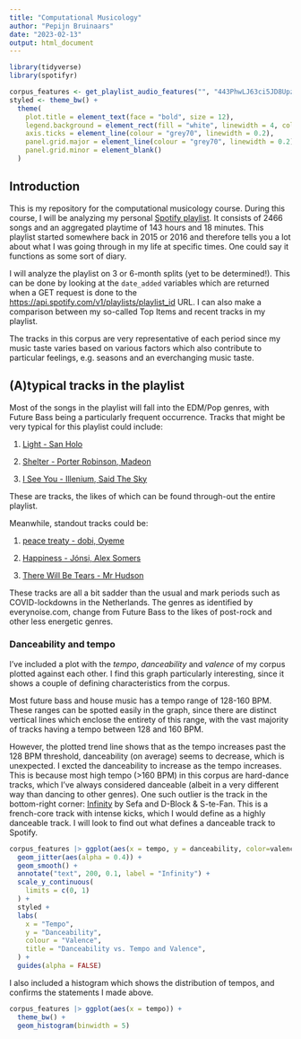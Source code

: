 ```yaml
---
title: "Computational Musicology"
author: "Pepijn Bruinaars"
date: "2023-02-13"
output: html_document
---
```


```r
library(tidyverse)
library(spotifyr)

corpus_features <- get_playlist_audio_features("", "443PhwLJ63ci5JD8UpzNGf")
styled <- theme_bw() + 
  theme(
    plot.title = element_text(face = "bold", size = 12),
    legend.background = element_rect(fill = "white", linewidth = 4, colour = "white"),
    axis.ticks = element_line(colour = "grey70", linewidth = 0.2),
    panel.grid.major = element_line(colour = "grey70", linewidth = 0.2),
    panel.grid.minor = element_blank()
  )
```

## Introduction

This is my repository for the computational musicology course. During this course, I will be analyzing my personal [Spotify playlist](https://open.spotify.com/playlist/443PhwLJ63ci5JD8UpzNGf?si=373978fd923d44d5). It consists of 2466 songs and an aggregated playtime of 143 hours and 18 minutes. This playlist started somewhere back in 2015 or 2016 and therefore tells you a lot about what I was going through in my life at specific times. One could say it functions as some sort of diary.

I will analyze the playlist on 3 or 6-month splits (yet to be determined!). This can be done by looking at the `date_added` variables which are returned when a GET request is done to the <https://api.spotify.com/v1/playlists/playlist_id> URL. I can also make a comparison between my so-called Top Items and recent tracks in my playlist.

The tracks in this corpus are very representative of each period since my music taste varies based on various factors which also contribute to particular feelings, e.g. seasons and an everchanging music taste.

## (A)typical tracks in the playlist

Most of the songs in the playlist will fall into the EDM/Pop genres, with Future Bass being a particularly frequent occurrence. Tracks that might be very typical for this playlist could include:

1.  [Light - San Holo](https://open.spotify.com/track/74Ru27B7Jx8mBt5MGvGLLv?si=930bed36366a4aab)

2.  [Shelter - Porter Robinson, Madeon](https://open.spotify.com/track/2CgOd0Lj5MuvOqzqdaAXtS?si=f4e921fc2da242e5)

3.  [I See You - Illenium, Said The Sky](https://open.spotify.com/track/5zRljvpgY1elGsc18Qp3tC?si=f1dcbe32b64a41c2)

These are tracks, the likes of which can be found through-out the entire playlist.

Meanwhile, standout tracks could be:

1.  [peace treaty - dobi, Oyeme](https://open.spotify.com/track/4MGgwugitqH7Zx8fBVrqip?si=49ae7ed8021943a6)

2.  [Happiness - Jónsi, Alex Somers](https://open.spotify.com/track/56izuMFp1xj6IGXOh5efiY?si=342e0143e98f472f)

3.  [There Will Be Tears - Mr Hudson](https://open.spotify.com/track/1cSITnw1sufeq4hEFX1q2N?si=806763d6dfe644dd)

These tracks are all a bit sadder than the usual and mark periods such as COVID-lockdowns in the Netherlands. The genres as identified by everynoise.com, change from Future Bass to the likes of post-rock and other less energetic genres.

### Danceability and tempo

I've included a plot with the *tempo*, *danceability* and *valence* of my corpus plotted against each other. I find this graph particularly interesting, since it shows a couple of defining characteristics from the corpus.

Most future bass and house music has a tempo range of 128-160 BPM. These ranges can be spotted easily in the graph, since there are distinct vertical lines which enclose the entirety of this range, with the vast majority of tracks having a tempo between 128 and 160 BPM.

However, the plotted trend line shows that as the tempo increases past the 128 BPM threshold, danceability (on average) seems to decrease, which is unexpected. I excted the danceability to increase as the tempo increases. This is because most high tempo (\>160 BPM) in this corpus are hard-dance tracks, which I've always considered danceable (albeit in a very different way than dancing to other genres). One such outlier is the track in the bottom-right corner: [Infinity](https://open.spotify.com/track/4l549wQMFj7HvlB7jzQnck?si=4202ba0f613f4ade) by Sefa and D-Block & S-te-Fan. This is a french-core track with intense kicks, which I would define as a highly danceable track. I will look to find out what defines a danceable track to Spotify.

```r
corpus_features |> ggplot(aes(x = tempo, y = danceability, color=valence)) +
  geom_jitter(aes(alpha = 0.4)) +
  geom_smooth() +
  annotate("text", 200, 0.1, label = "Infinity") +
  scale_y_continuous(
    limits = c(0, 1)
  ) +
  styled +
  labs(
    x = "Tempo",
    y = "Danceability",
    colour = "Valence",
    title = "Danceability vs. Tempo and Valence",
  ) +
  guides(alpha = FALSE)

```

I also included a histogram which shows the distribution of tempos, and confirms the statements I made above.

```r
corpus_features |> ggplot(aes(x = tempo)) + 
  theme_bw() + 
  geom_histogram(binwidth = 5)
```
